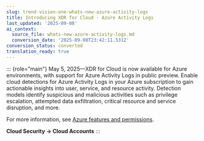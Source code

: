 ```yaml
---
slug: trend-vision-one-whats-new-azure-activity-logs
title: Introducing XDR for Cloud - Azure Activity Logs
last_updated: '2025-09-08'
ai_context:
  source_file: whats-new-azure-activity-logs.md
  conversion_date: '2025-09-08T23:42:11.531Z'
conversion_status: converted
translation_ready: true
---
```


::: {role="main"}
May 5, 2025—XDR for Cloud is now available for Azure environments, with support for Azure Activity Logs in public preview. Enable cloud detections for Azure Activity Logs in your Azure subscription to gain actionable insights into user, service, and resource activity. Detection models identify suspicious and malicious activities such as privilege escalation, attempted data exfiltration, critical resource and service disruption, and more.

For more information, see [Azure features and permissions](azure-features-permissions.mdx).

**Cloud Security → Cloud Accounts**
:::
